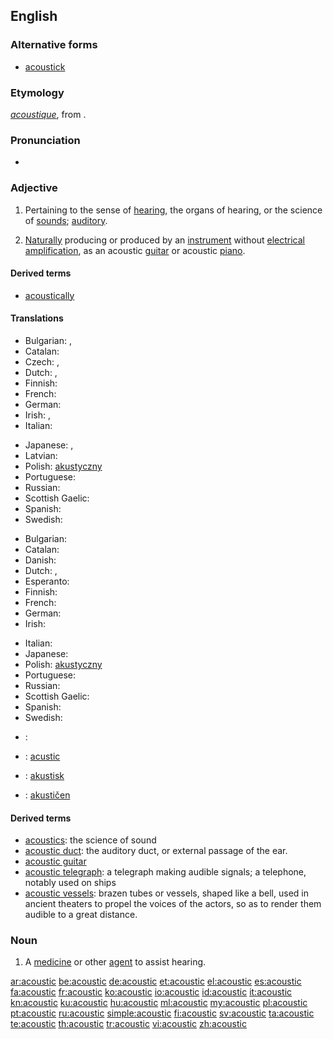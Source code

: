 ==English==

===Alternative forms===
* [[acoustick]] {{qualifier|obsolete}}

===Etymology===
{{etyl|fr}} ''[[acoustique]]'', from {{etyl|grc}} {{term|ἀκουστικός||auditory|tr=akoustikos|lang=grc}}.

===Pronunciation===
* {{audio|En-us-acoustic.ogg|Audio (US)}}

===Adjective===
{{en-adj|-}}

# Pertaining to the sense of [[hearing]], the organs of hearing, or the science of [[sounds]]; [[auditory]].
# {{music}} [[naturally|Naturally]] producing or produced by an [[instrument]] without [[electrical]] [[amplification]], as an acoustic [[guitar]] or acoustic [[piano]].

====Derived terms====
* [[acoustically]]

====Translations====
{{trans-top|pertaining to hearing or the science of sounds}}
* Bulgarian: {{t-|bg|слухов}},  {{t-|bg|акустичен}}
* Catalan: {{t-|ca|acústic}}
* Czech: {{t-|cs|akustický}}, {{t-|cs|zvukový}}
* Dutch: {{t+|nl|akoestisch}}, {{t+|nl|akoestische}}
* Finnish: {{t-|fi|akustinen}}
* French: {{t+|fr|acoustique}}
* German: {{t+|de|akustisch}}
* Irish: {{t-|ga|fuaimiúil}}, {{t+|ga|fuaime}}
* Italian: {{t+|it|acustico}}
{{trans-mid}}
* Japanese: {{t-|ja|音の|tr=oto-no}}, {{t-|ja|音響の|tr=onkyō-no}}
* Latvian: {{t-|lv|akustisks}}
* Polish: [[akustyczny]]
* Portuguese: {{t+|pt|acústico}}
* Russian: {{t+|ru|акустический|tr=akustíčeskij}}
* Scottish Gaelic: {{t-|gd|fuaimearra}}
* Spanish: {{t+|es|acústico}}
* Swedish: {{t+|sv|akustisk}}
{{trans-bottom}}

{{trans-top|producing or produced without electrical amplification}}
* Bulgarian: {{t-|bg|акустичен}}
* Catalan: {{t-|ca|acústic}}
* Danish: {{t-|da|akustisk}}
* Dutch: {{t+|nl|akoestisch}}, {{t+|nl|akoestische}}
* Esperanto: {{t-|eo|akustika}}
* Finnish: {{t-|fi|akustinen}}
* French: {{t+|fr|acoustique}}
* German: {{t+|de|akustisch}}
* Irish: {{t-|ga|fuaimiúil}}
{{trans-mid}}
* Italian: {{t+|it|acustico}}
* Japanese: {{t-|ja|アコースティック|tr=akōsutikku}}
* Polish: [[akustyczny]]
* Portuguese: {{t+|pt|acústico}}
* Russian: {{t+|ru|акустический|tr=akustíčeskij}}
* Scottish Gaelic: {{t-|gd|fuaimearra}}
* Spanish: {{t+|es|acústico}}
* Swedish: {{t+|sv|akustisk}}
{{trans-bottom}}

{{checktrans-top}}
* {{ttbc|sh}}: {{t-|sh|akustičan}}
* {{ttbc|ia}}: [[acustic]]
* {{ttbc|no}}: [[akustisk]]
* {{ttbc|sl}}: [[akustičen]]
{{trans-bottom}}

====Derived terms====
* [[acoustics]]: the science of sound
* [[acoustic duct]]: the auditory duct, or external passage of the ear.
* [[acoustic guitar]]
* [[acoustic telegraph]]: a telegraph making audible signals; a telephone, notably used on ships
* [[acoustic vessels]]: brazen tubes or vessels, shaped like a bell, used in ancient theaters to propel the voices of the actors, so as to render them audible to a great distance.

===Noun===
{{en-noun}}

# {{medicine}} A [[medicine]] or other [[agent]] to assist hearing.

[[ar:acoustic]]
[[be:acoustic]]
[[de:acoustic]]
[[et:acoustic]]
[[el:acoustic]]
[[es:acoustic]]
[[fa:acoustic]]
[[fr:acoustic]]
[[ko:acoustic]]
[[io:acoustic]]
[[id:acoustic]]
[[it:acoustic]]
[[kn:acoustic]]
[[ku:acoustic]]
[[hu:acoustic]]
[[ml:acoustic]]
[[my:acoustic]]
[[pl:acoustic]]
[[pt:acoustic]]
[[ru:acoustic]]
[[simple:acoustic]]
[[fi:acoustic]]
[[sv:acoustic]]
[[ta:acoustic]]
[[te:acoustic]]
[[th:acoustic]]
[[tr:acoustic]]
[[vi:acoustic]]
[[zh:acoustic]]